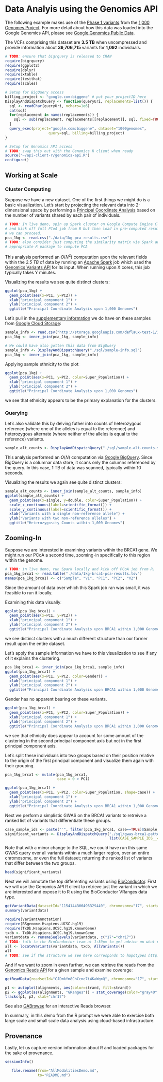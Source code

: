 <!-- R Markdown Documentation, DO NOT EDIT THE PLAIN MARKDOWN VERSION OF THIS FILE -->

<!-- Copyright 2014 Google Inc. All rights reserved. -->

<!-- Licensed under the Apache License, Version 2.0 (the "License"); -->
<!-- you may not use this file except in compliance with the License. -->
<!-- You may obtain a copy of the License at -->

<!--     http://www.apache.org/licenses/LICENSE-2.0 -->

<!-- Unless required by applicable law or agreed to in writing, software -->
<!-- distributed under the License is distributed on an "AS IS" BASIS, -->
<!-- WITHOUT WARRANTIES OR CONDITIONS OF ANY KIND, either express or implied. -->
<!-- See the License for the specific language governing permissions and -->
<!-- limitations under the License. -->

Data Analyis using the Genomics API
===================================

The following example makes use of the [Phase 1 variants](http://ftp.1000genomes.ebi.ac.uk/vol1/ftp/release/20110521/README.phase1_integrated_release_version3_20120430) from the [1,000 Genomes Project](http://www.1000genomes.org/).  For more detail about how this data was loaded into the Google Genomics API, please see [Google Genomics Public Data](http://developers.google.com/genomics/datasets/1000-genomes-phase-1).

The VCFs comprising this dataset are **3.5 TB** when uncompressed and provide information about **39,706,715** variants for **1,092** individuals.

```r
# TODO: ensure that bigrquery is released to CRAN
require(bigrquery)
require(ggplot2)
require(dplyr)
require(xtable)
require(testthat)
require(scales)

# Setup for BigQuery access
billing_project <- "google.com:biggene" # put your projectID here
DisplayAndDispatchQuery <- function(queryUri, replacements=list()) {
  sql <- readChar(queryUri, nchars=1e6)
  cat(sql)
  for(replacement in names(replacements)) {
    sql <- sub(replacement, replacements[[replacement]], sql, fixed=TRUE)
  }
  query_exec(project="google.com:biggene", dataset="1000genomes",
                    query=sql, billing=billing_project)  
}

# Setup for Genomics API access
# TODO: swap this out with the Genomics R client when ready
source("~/api-client-r/genomics-api.R")
configure()
```

Working at Scale
-------------------

### Cluster Computing

Suppose we have a new dataset.  One of the first things we might do is a basic visualization.  Let's start by projecting the relevant data into 2-dimensional space by performing a [Principal Coordinate Analysis](http://occamstypewriter.org/boboh/2012/01/17/pca_and_pcoa_explained/) based on the number of variants shared by each pair of individuals.
```r
# TODO: In live demo, spin up Spark cluster on Google Compute Engine Click-to-deploy
# and kick off full PCoA job from R but then load in pre-computed results so that 
# we can proceed.
pca_1kg <- read.csv("./data/1kg-pca-results.csv")
# TODO: also consider just computing the similarity matrix via Spark and use the
# appropriate R package to compute PCA
```
This analysis performed an $O(N^2)$ computation upon the relevant fields within the *3.5 TB* of data by running an [Apache Spark](http://spark.apache.org/) job which used the [Genomics Variants API](https://developers.google.com/genomics/v1beta/reference/variants) for its input.  When running upon X cores, this job typically takes Y minutes. 

Visualizing the results we see quite distinct clusters:
```r
ggplot(pca_1kg) +
  geom_point(aes(x=PC1, y=PC2)) +
  xlab("principal component 1") +
  ylab("principal component 2") +
  ggtitle("Principal Coordinate Analysis upon 1,000 Genomes")
```

Let's pull in the [supplementary information](http://ftp.1000genomes.ebi.ac.uk/vol1/ftp/technical/working/20130606_sample_info/README_20130606_sample_info) we do have on these samples from [Google Cloud Storage](https://developers.google.com/storage/):
```r
sample_info <- read.csv("http://storage.googleapis.com/deflaux-test-1/1000_Genomes-phase_1-sample_info.csv")
pca_1kg <- inner_join(pca_1kg, sample_info)
```

```r
# We could have also gotten this data from BigQuery
sample_info <- DisplayAndDispatchQuery("./sql/sample-info.sql")
pca_1kg <- inner_join(pca_1kg, sample_info)
```

Applying sample ethnicity to the plot:
```r
ggplot(pca_1kg) +
  geom_point(aes(x=PC1, y=PC2, color=Super_Population)) +
  xlab("principal component 1") +
  ylab("principal component 2") +
  ggtitle("Principal Coordinate Analysis upon 1,000 Genomes")
```

we see that ethnicity appears to be the primary explanation for the clusters.

### Querying

Let's also validate this by delving futher into counts of heterozygous reference (where one of the alleles is equal to the reference) and heterozygous 
alternate (where neither of the alleles is equal to the reference) variants.
```r
sample_alt_counts <- DisplayAndDispatchQuery("./sql/sample-alt-counts.sql")
```
This analysis performed an $O(N)$ computation via [Google BigQuery](https://developers.google.com/bigquery/).  Since BigQuery is a columnar data store, it scans only the columns referenced by the query.  In this case, 1 TB of data was scanned, typically within 10 seconds.

Visualizing the results we again see quite distinct clusters:
```r
sample_alt_counts <- inner_join(sample_alt_counts, sample_info)
ggplot(sample_alt_counts) +
  geom_point(aes(x=single, y=double, color=Super_Population)) +
  scale_x_continuous(label=scientific_format()) +
  scale_y_continuous(label=scientific_format()) +
  xlab("Variants with a single non-reference allele") +
  ylab("Variants with two non-reference alleles") +
  ggtitle("Heterozygosity Counts within 1,000 Genomes")
```

Zooming-In
------------------------

Suppose we are interested in examining variants within the BRCA1 gene.  We might run our PCoA a second time, zooming-in specifically to this region within the genome.

```r
# TODO: in live demo, run Spark locally and kick off PCoA job from R.
pca_1kg_brca1 <- read.table("./data/1kg-brca1-pca-results.tsv")
names(pca_1kg_brca1) <- c("Sample", "V1", "PC1", "PC2", "V2")
```
Since the amount of data over which this Spark job ran was small, it was feasible to run it locally.

Examining this data visually:
```r
ggplot(pca_1kg_brca1) +
  geom_point(aes(x=PC1, y=PC2)) +
  xlab("principal component 1") +
  ylab("principal component 2") +
  ggtitle("Principal Coordinate Analysis upon BRCA1 within 1,000 Genomes")
```

we see distinct clusters with a much different structure than our former result upon the entire dataset.  

Let's apply the sample information we have to this visualization to see if any of it explains the clustering.
```r
pca_1kg_brca1 <- inner_join(pca_1kg_brca1, sample_info)
ggplot(pca_1kg_brca1) +
  geom_point(aes(x=PC1, y=PC2, color=Gender)) +
  xlab("principal component 1") +
  ylab("principal component 2") +
  ggtitle("Principal Coordinate Analysis upon BRCA1 within 1,000 Genomes")
```
Gender has no apparent bearing on these variants.

```r
ggplot(pca_1kg_brca1) +
  geom_point(aes(x=PC1, y=PC2, color=Super_Population)) +
  xlab("principal component 1") +
  ylab("principal component 2") +
  ggtitle("Principal Coordinate Analysis upon BRCA1 within 1,000 Genomes")
```

we see that ethnicity does appear to account for some amount of the clustering in the second principal component axis but not in the first principal component axis.

Let's split these individuals into two groups based on their position relative to the origin of the first principal component and visualize them again with their grouping.
```r
pca_1kg_brca1 <- mutate(pca_1kg_brca1, 
                        case = 0 > PC1)
```
```r
ggplot(pca_1kg_brca1) +
  geom_point(aes(x=PC1, y=PC2, color=Super_Population, shape=case)) +
  xlab("principal component 1") +
  ylab("principal component 2") +
  ggtitle("Principal Coordinate Analysis upon BRCA1 within 1,000 Genomes")
```

Next we perform a simplistic GWAS on the BRCA1 variants to retreive a ranked list of variants that differentiate these groups.
```r
case_sample_ids <- paste("'", filter(pca_1kg_brca1, case==TRUE)$Sample, "'", sep="", collapse=",")
significant_variants <- DisplayAndDispatchQuery("./sql/gwas-brca1-pattern.sql",
                                                list(CASE_SAMPLE_IDS__=case_sample_ids))
```
Note that with a minor change to the SQL, we could have run this same GWAS query over all variants within a much larger region, over an entire chromosome, or even the full dataset; returning the ranked list of variants that differ between the two groups.
```r
head(significant_variants)
```

Next we will annotate the top differenting variants using [BioConductor](http://www.bioconductor.org/).  First we will use the Genomics API R client to retrieve just the variant in which we are interested and expose it to R using the BioConductor VRanges data type.
```r
getVariantData(datasetId="1154144306496329440", chromosome="17", start=41261233, end=41261234)
summary(variantdata)
```

```r
require(VariantAnnotation)
require(BSgenome.Hsapiens.UCSC.hg19)
require(TxDb.Hsapiens.UCSC.hg19.knownGene)
txdb <- TxDb.Hsapiens.UCSC.hg19.knownGene
variantdata <- renameSeqlevels(variantdata, c("17"="chr17"))
# TODO: talk to the BioConductor team at 1:30pm to get advice on what might be a better example here
all <- locateVariants(variantdata, txdb, AllVariants())
all
# TODO: see if the structure we see here corresponds to hapotypes http://hapmap.ncbi.nlm.nih.gov/originhaplotype.html
```

And if we want to zoom in even further, we can retrieve the reads from the [Genomics Reads API](https://developers.google.com/genomics/v1beta/reference/readsets) for a given sample and examine coverage:
```r
getReadData(readsetId="CJDmkYn8ChCcnc7i4KaWqmQ", chromosome="17", start=41261180, end=41261280)
```

```r
p1 <- autoplot(alignments, aes(color=strand, fill=strand))
p2 <- ggplot(as(alignments, "GRanges")) + stat_coverage(color="gray40", fill="skyblue")
tracks(p1, p2, xlab="chr17")
```

See also [GABrowse](http://gabrowse.appspot.com/#=&readsetId=CJDmkYn8ChCcnc7i4KaWqmQ&backend=GOOGLE) for an interactive Reads browser.

In summary, in this demo from the R prompt we were able to exercise both large scale and small scale data analysis using cloud-based infrastructure.

Provenance
-------------------
Lastly, let us capture version information about R and loaded packages for the sake of provenance.
```r
sessionInfo()
```

```r
   file.rename(from="AllModalitiesDemo.md", 
               to="README.md")
```
